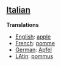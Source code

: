 ==[[Italian]]==

'''Translations'''

*[[English]]: [[apple]]
*[[French]]: [[pomme]]
*[[German]]: [[Apfel]]
*[[LAtin]]: [[pommus]]